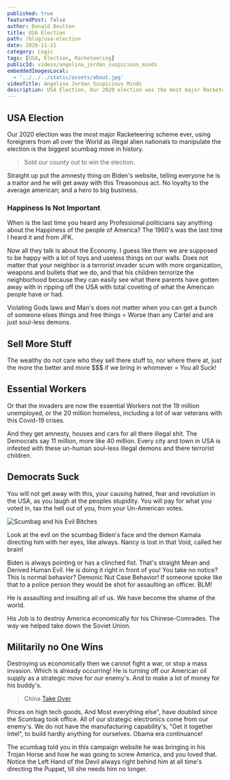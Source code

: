```yaml
---
published: true
featuredPost: false
author: Donald Boulton
title: USA Election
path: /blog/usa-election
date: 2020-11-21
category: Logic
tags: [USA, Election, Racketeering]
publicId: videos/angelina_jordan_suspicious_minds
embeddedImagesLocal:
  - '../../../static/assets/about.jpg'
videoTitle: Angelina Jordan Suspicious Minds
description: USA Election, Our 2020 election was the most major Racketeering scheme ever.
---
```


## USA Election

Our 2020 election was the most major Racketeering scheme ever, using foreigners from all over the World as illegal alien nationals to manipulate the election is the biggest scumbag move in history.

> Sold our county out to win the election.

Straight up put the amnesty thing on Biden's website, telling everyone he is a traitor and he will get away with this Treasonous act. No loyalty to the average american; and a hero to big business.

<Center>

<VideoOne />

</Center>

### Happiness Is Not Important

<Section>

When is the last time you heard any Professional politicians say anything about the Happiness of the people of America? The 1960's was the last time I heard it and from JFK.

Now all they talk is about the Economy. I guess like them we are supposed to be happy with a lot of toys and useless things on our walls. Does not matter that your neighbor is a terrorist invader scum with more organization, weapons and bullets that we do, and that his children terrorize the neighborhood because they can easily see what there parents have gotten away with in ripping off the USA with total coveting of what the American people have or had.

Violating Gods laws and Man's does not matter when you can get a bunch of someone elses things and free things = Worse than any Cartel and are just soul-less demons.

</Section>

## Sell More Stuff

<Section>

The wealthy do not care who they sell there stuff to, nor where there at, just the more the better and more $$$ if we bring in whomever = You all Suck!

</Section>

## Essential Workers

<Section>

Or that the invaders are now the essential Workers not the 19 million unemployed, or the 20 million homeless, including a lot of war veterans with this Covid-19 crises.

And they get amnesty, houses and cars for all there illegal shit. The Democrats say 11 million, more like 40 million. Every city and town in USA is infested with these un-human soul-less illegal demons and there terrorist children.

</Section>

## Democrats Suck

<Section>

You will not get away with this, your causing hatred, fear and revolution in the USA, as you laugh at the peoples stupidity. You will pay for what you voted in, tax the hell out of you, from your Un-American votes.

</Section>

<Section>

![Scumbag and his Evil Bitches](../../../static/img/biden.jpg)

</Section>

<Section>

Look at the evil on the scumbag Biden's face and the demon Kamala directing him with her eyes, like always. Nancy is lost in that Void, called her brain!

Biden is always pointing or has a clinched fist. That's straight Mean and Derived Human Evil. He is doing it right in front of you! You take no notice? This is normal behavior? Demonic Nut Case Behavior! If someone spoke like that to a police person they would be shot for assaulting an officer. BLM!

He is assaulting and insulting all of us. We have become the shame of the world.

His Job is to destroy America economically for his Chinese-Comrades. The way we helped take down the Soviet Union.

</Section>

## Militarily no One Wins

<Section>

Destroying us economically then we cannot fight a war, or stop a mass invasion. Which is already occurring! He is turning off our American oil supply as a strategic move for our enemy's. And to make a lot of money for his buddy's.

</Section>

> China [Take Over](https://www.msn.com/en-us/news/world/china-s-debt-trap-diplomacy/ar-BB1ghXPF?ocid=msedgntp)

<Section>

Prices on high tech goods, And Most everything else", have doubled since the Scumbag took office. All of our strategic electronics come from our enemy's. We do not have the manufacturing capability's, "Get it together Intel", to build hardly anything for ourselves. Obama era continuance!

The scumbag told you in this campaign website he was bringing in his Trojan Horse and how he was going to screw America, and you loved that. Notice the Left Hand of the Devil always right behind him at all time's directing the Puppet, till she needs him no longer.

</Section>

<WavyHr className="mb-1 mt-1 text-wine-300" />
